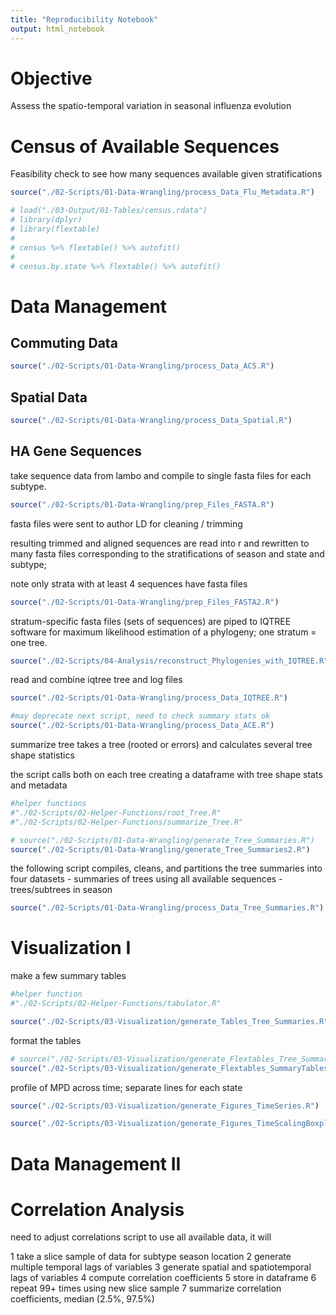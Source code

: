 ---
title: "Reproducibility Notebook"
output: html_notebook
---



# Objective

Assess the spatio-temporal variation in seasonal influenza evolution





# Census of Available Sequences



Feasibility check to see how many sequences available given stratifications
```{r}
source("./02-Scripts/01-Data-Wrangling/process_Data_Flu_Metadata.R")
```



```{r}

# load("./03-Output/01-Tables/census.rdata")
# library(dplyr)
# library(flextable)
# 
# census %>% flextable() %>% autofit()
# 
# census.by.state %>% flextable() %>% autofit()
```







# Data Management


## Commuting Data

```{r}
source("./02-Scripts/01-Data-Wrangling/process_Data_ACS.R")
```




## Spatial Data

```{r}
source("./02-Scripts/01-Data-Wrangling/process_Data_Spatial.R")
```






## HA Gene Sequences

take sequence data from lambo and compile to single fasta files for each subtype.

```{r}
source("./02-Scripts/01-Data-Wrangling/prep_Files_FASTA.R")
```



fasta files were sent to author LD for cleaning / trimming


resulting trimmed and aligned sequences are read into r and rewritten to many fasta files corresponding to the stratifications of season and state and subtype;

note only strata with at least 4 sequences have fasta files

<!-- note resampling of sequences in strata with more than 15 sequences -->
<!-- - number of resamplings scales with number of sequences -->
<!-- - number of sequences in each resampled set is random 4:15 -->

```{r}
source("./02-Scripts/01-Data-Wrangling/prep_Files_FASTA2.R")
```


stratum-specific fasta files (sets of sequences) are piped to IQTREE software for maximum likelihood estimation of a phylogeny; one stratum = one tree.


```{r}
source("./02-Scripts/04-Analysis/reconstruct_Phylogenies_with_IQTREE.R")
```


read and combine iqtree tree and log files

```{r}
source("./02-Scripts/01-Data-Wrangling/process_Data_IQTREE.R")
```



```{r}
#may deprecate next script, need to check summary stats ok
source("./02-Scripts/01-Data-Wrangling/process_Data_ACE.R")
```




<!-- root tree takes the newick tree string and tip labels containing dates and roots the tree -->
summarize tree takes a tree (rooted or errors) and calculates several tree shape statistics

the script calls both on each tree creating a dataframe with tree shape stats and metadata

```{r}
#helper functions
#"./02-Scripts/02-Helper-Functions/root_Tree.R"
#"./02-Scripts/02-Helper-Functions/summarize_Tree.R"

# source("./02-Scripts/01-Data-Wrangling/generate_Tree_Summaries.R")
source("./02-Scripts/01-Data-Wrangling/generate_Tree_Summaries2.R")
```



the following script compiles, cleans, and partitions the tree summaries into four datasets
- summaries of trees using all available sequences
<!-- - summaries of trees including resampled sets -->
<!-- - summaries of trees with resampled averages (one tree per metadata stratum) -->
<!-- - the previous with averages but also a median imputed value for missing data (strata) for subtype H3 (others too extensively missing) -->
- trees/subtrees in season


```{r}
source("./02-Scripts/01-Data-Wrangling/process_Data_Tree_Summaries.R")
```







# Visualization I
make a few summary tables

```{r}
#helper function
#"./02-Scripts/02-Helper-Functions/tabulator.R"

source("./02-Scripts/03-Visualization/generate_Tables_Tree_Summaries.R")
```

format the tables


```{r}
# source("./02-Scripts/03-Visualization/generate_Flextables_Tree_Summaries.R")
source("./02-Scripts/03-Visualization/generate_Flextables_SummaryTables.R")
```




profile of MPD across time; separate lines for each state
```{r}
source("./02-Scripts/03-Visualization/generate_Figures_TimeSeries.R")
```

```{r}
source("./02-Scripts/03-Visualization/generate_Figures_TimeScalingBoxplots.R")
```



# Data Management II



<!-- temporal lags of tree shape stats calculated here, 1&2 seasons lag -->

<!-- calculate spatial lags (and spatiotemporal lags) -->
<!-- - border sharing neighbors average -->
<!-- - commuting neighbors average weighted by undirected commuter flow volume -->


<!-- ```{r} -->
<!-- #helper function -->
<!-- #"./02-Scripts/02-Helper-Functions/generate_Spatial_Lag_Variable.R" -->

<!-- source("./02-Scripts/01-Data-Wrangling/process_Data_Tree_Summaries2.R") -->
<!-- ``` -->







# Correlation Analysis

need to adjust correlations script to use all available data, it will

1 take a slice sample of data for subtype season location
2 generate multiple temporal lags of variables
3 generate spatial and spatiotemporal lags of variables
4 compute correlation coefficients
5 store in dataframe
6 repeat 99+ times using new slice sample
7 summarize correlation coefficients, median (2.5%, 97.5%)





<!-- look at correlations between  -->
<!-- - tree shape stats (removed) -->
<!-- - subtypes -->
<!-- - temporal autocorrelation of mpd -->
<!-- - temporal subtype crosscorrelation of mpd -->
<!-- - spatiotemporal autocorrelation of mpd -->
<!-- - spatiotemporal subtype crosscorrelation of mpd -->

<!-- ```{r} -->
<!-- source("./02-Scripts/04-Analysis/compute_Correlations.R") -->
<!-- ``` -->








